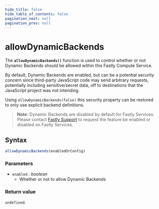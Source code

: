```yaml
---
hide_title: false
hide_table_of_contents: false
pagination_next: null
pagination_prev: null
---
```


# allowDynamicBackends

The **`allowDynamicBackends()`** function is used to control whether or not Dynamic Backends should be allowed within this Fastly Compute Service.

By default, Dynamic Backends are enabled, but can be a potential security concern since third-party JavaScript code may send arbitrary requests, potentially including sensitive/secret data, off to destinations that the JavaScript project was not intending.

Using `allowDynamicBackends(false)` this security property can be restored to only use explicit backend definitions.

>**Note**: Dynamic Backends are disabled by default for Fastly Services. Please contact [Fastly Support](https://support.fastly.com/hc/requests/new?ticket_form_id=360000269711) to request the feature be enabled or disabled on Fastly Services.

## Syntax

```js
allowDynamicBackends(enabledOrConfig)
```

### Parameters

- `enabled` _: boolean_
  - Whether or not to allow Dynamic Backends

### Return value

`undefined`.
